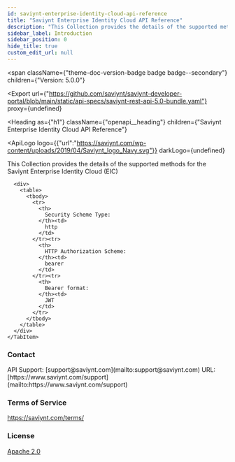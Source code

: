 ```yaml
---
id: saviynt-enterprise-identity-cloud-api-reference
title: "Saviynt Enterprise Identity Cloud API Reference"
description: "This Collection provides the details of the supported methods for the Saviynt Enterprise Identity Cloud (EIC)"
sidebar_label: Introduction
sidebar_position: 0
hide_title: true
custom_edit_url: null
---
```



<span
  className={"theme-doc-version-badge badge badge--secondary"}
  children={"Version: 5.0.0"}
>
</span>

<Export
  url={"https://github.com/saviynt/saviynt-developer-portal/blob/main/static/api-specs/saviynt-rest-api-5.0-bundle.yaml"}
  proxy={undefined}
>
  
</Export>

<Heading
  as={"h1"}
  className={"openapi__heading"}
  children={"Saviynt Enterprise Identity Cloud API Reference"}
>
</Heading>

<ApiLogo
  logo={{"url":"https://saviynt.com/wp-content/uploads/2019/04/Saviynt_logo_Navy.svg"}}
  darkLogo={undefined}
>
  
</ApiLogo>

This Collection provides the details of the supported methods for the Saviynt Enterprise Identity Cloud (EIC)

<div
  style={{"marginBottom":"2rem"}}
>
  <Heading
    id={"authentication"}
    as={"h2"}
    className={"openapi-tabs__heading"}
    children={"Authentication"}
  >
  </Heading><SchemaTabs
    className={"openapi-tabs__security-schemes"}
  >
    <TabItem
      label={"HTTP: Bearer Auth"}
      value={"bearerAuth"}
    >
      
      
      
      
      <div>
        <table>
          <tbody>
            <tr>
              <th>
                Security Scheme Type:
              </th><td>
                http
              </td>
            </tr><tr>
              <th>
                HTTP Authorization Scheme:
              </th><td>
                bearer
              </td>
            </tr><tr>
              <th>
                Bearer format:
              </th><td>
                JWT
              </td>
            </tr>
          </tbody>
        </table>
      </div>
    </TabItem>
  </SchemaTabs>
</div><div
  style={{"display":"flex","flexDirection":"column","marginBottom":"var(--ifm-paragraph-margin-bottom)"}}
>
  <h3
    style={{"marginBottom":"0.25rem"}}
  >
    Contact
  </h3><span>
    API Support: [support@saviynt.com](mailto:support@saviynt.com)
  </span><span>
    URL: [https://www.saviynt.com/support](mailto:https://www.saviynt.com/support)
  </span>
</div><div
  style={{"marginBottom":"var(--ifm-paragraph-margin-bottom)"}}
>
  <h3
    style={{"marginBottom":"0.25rem"}}
  >
    Terms of Service
  </h3><a
    href={"https://saviynt.com/terms/"}
  >
    https://saviynt.com/terms/
  </a>
</div><div
  style={{"marginBottom":"var(--ifm-paragraph-margin-bottom)"}}
>
  <h3
    style={{"marginBottom":"0.25rem"}}
  >
    License
  </h3><a
    href={"https://www.apache.org/licenses/LICENSE-2.0.html"}
  >
    Apache 2.0
  </a>
</div>
      